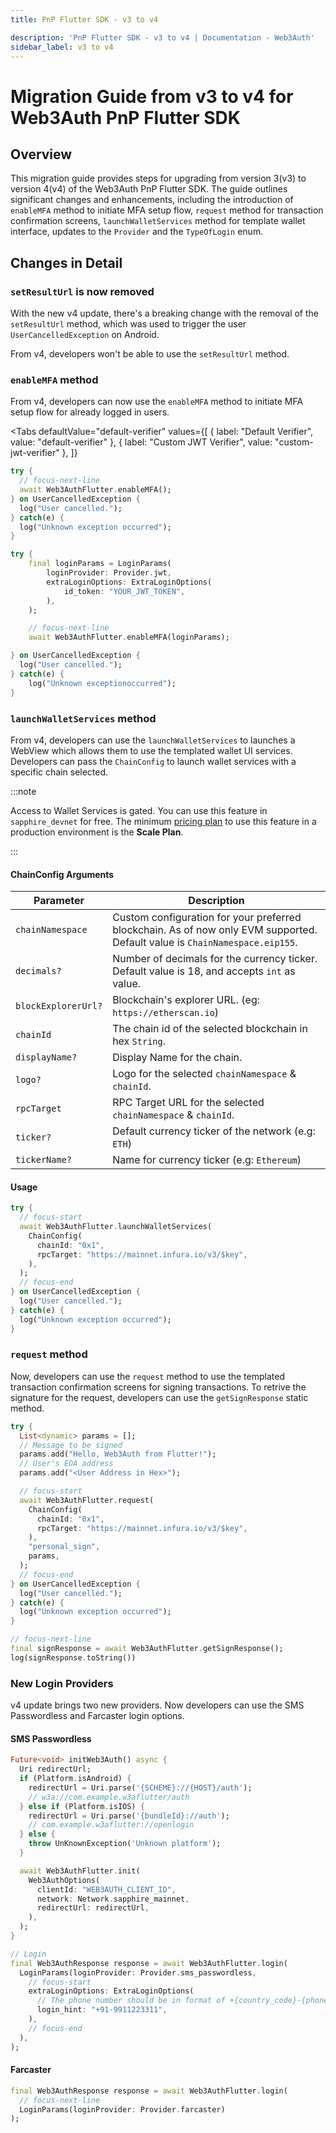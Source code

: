 ```yaml
---
title: PnP Flutter SDK - v3 to v4

description: 'PnP Flutter SDK - v3 to v4 | Documentation - Web3Auth'
sidebar_label: v3 to v4
---
```



# Migration Guide from v3 to v4 for Web3Auth PnP Flutter SDK

## Overview

This migration guide provides steps for upgrading from version 3(v3) to version 4(v4) of the Web3Auth PnP Flutter SDK. The guide outlines significant changes and enhancements, including the introduction of `enableMFA` method to initiate MFA setup flow, `request` method for transaction confirmation screens, `launchWalletServices` method for template wallet interface, updates to the `Provider` and the `TypeOfLogin` enum.

## Changes in Detail

### `setResultUrl` is now removed

With the new v4 update, there's a breaking change with the removal of the `setResultUrl` method, which was used to trigger the user `UserCancelledException` on Android.

From v4, developers won't be able to use the `setResultUrl` method.

### `enableMFA` method

From v4, developers can now use the `enableMFA` method to initiate MFA setup flow for already logged in users.

<Tabs
  defaultValue="default-verifier"
  values={[
    { label: "Default Verifier", value: "default-verifier" },
    { label: "Custom JWT Verifier", value: "custom-jwt-verifier" },
  ]}
>

<TabItem value="default-verifier">

```dart title="Usage"
try {
  // focus-next-line
  await Web3AuthFlutter.enableMFA();
} on UserCancelledException {
  log("User cancelled.");
} catch(e) {
  log("Unknown exception occurred");
}
```

</TabItem>

<TabItem value="custom-jwt-verifier">

```dart title="Usage"
try {
    final loginParams = LoginParams(
        loginProvider: Provider.jwt,
        extraLoginOptions: ExtraLoginOptions(
            id_token: "YOUR_JWT_TOKEN",
        ),
    );

    // focus-next-line
    await Web3AuthFlutter.enableMFA(loginParams);

} on UserCancelledException {
  log("User cancelled.");
} catch(e) {
    log("Unknown exceptionoccurred");
}

```

</TabItem>
</Tabs>

### `launchWalletServices` method

From v4, developers can use the `launchWalletServices` to launches a WebView which allows them to use the templated wallet UI services. Developers can pass the `ChainConfig` to launch wallet services with a specific chain selected.

:::note

Access to Wallet Services is gated. You can use this feature in `sapphire_devnet` for free. The minimum [pricing plan](https://web3auth.io/pricing.html) to use this feature in a production environment is the **Scale Plan**.

:::

#### ChainConfig Arguments

| Parameter | Description |
| --- | --- |
| `chainNamespace` | Custom configuration for your preferred blockchain. As of now only EVM supported. Default value is `ChainNamespace.eip155`. |
| `decimals?` | Number of decimals for the currency ticker. Default value is 18, and accepts `int` as value. |
| `blockExplorerUrl?` | Blockchain's explorer URL. (eg: `https://etherscan.io`) |
| `chainId` | The chain id of the selected blockchain in hex `String`. |
| `displayName?` | Display Name for the chain. |
| `logo?` | Logo for the selected `chainNamespace` & `chainId`. |
| `rpcTarget` | RPC Target URL for the selected `chainNamespace` & `chainId`. |
| `ticker?` | Default currency ticker of the network (e.g: `ETH`) |
| `tickerName?` | Name for currency ticker (e.g: `Ethereum`) |

#### Usage

```dart title="Usage"
try {
  // focus-start
  await Web3AuthFlutter.launchWalletServices(
    ChainConfig(
      chainId: "0x1",
      rpcTarget: "https://mainnet.infura.io/v3/$key",
    ),
  );
  // focus-end
} on UserCancelledException {
  log("User cancelled.");
} catch(e) {
  log("Unknown exception occurred");
}
```

### `request` method

Now, developers can use the `request` method to use the templated transaction confirmation screens for signing transactions. To retrive the signature for the request, developers can use the `getSignResponse` static method.

```dart title="Usage"
try {
  List<dynamic> params = [];
  // Message to be signed
  params.add("Hello, Web3Auth from Flutter!");
  // User's EOA address
  params.add("<User Address in Hex>");

  // focus-start
  await Web3AuthFlutter.request(
    ChainConfig(
      chainId: "0x1",
      rpcTarget: "https://mainnet.infura.io/v3/$key",
    ),
    "personal_sign",
    params,
  );
  // focus-end
} on UserCancelledException {
  log("User cancelled.");
} catch(e) {
  log("Unknown exception occurred");
}

// focus-next-line
final signResponse = await Web3AuthFlutter.getSignResponse();
log(signResponse.toString())
```

### New Login Providers

v4 update brings two new providers. Now developers can use the SMS Passwordless and Farcaster login options.

#### SMS Passwordless

```dart title="Usage"
Future<void> initWeb3Auth() async {
  Uri redirectUrl;
  if (Platform.isAndroid) {
    redirectUrl = Uri.parse('{SCHEME}://{HOST}/auth');
    // w3a://com.example.w3aflutter/auth
  } else if (Platform.isIOS) {
    redirectUrl = Uri.parse('{bundleId}://auth');
    // com.example.w3aflutter://openlogin
  } else {
    throw UnKnownException('Unknown platform');
  }

  await Web3AuthFlutter.init(
    Web3AuthOptions(
      clientId: "WEB3AUTH_CLIENT_ID",
      network: Network.sapphire_mainnet,
      redirectUrl: redirectUrl,
    ),
  );
}

// Login
final Web3AuthResponse response = await Web3AuthFlutter.login(
  LoginParams(loginProvider: Provider.sms_passwordless,
    // focus-start
    extraLoginOptions: ExtraLoginOptions(
      // The phone number should be in format of +{country_code}-{phone_number}
      login_hint: "+91-9911223311",
    ),
    // focus-end
  ),
);
```

#### Farcaster

```dart title="Usage"
final Web3AuthResponse response = await Web3AuthFlutter.login(
  // focus-next-line
  LoginParams(loginProvider: Provider.farcaster)
);
```
